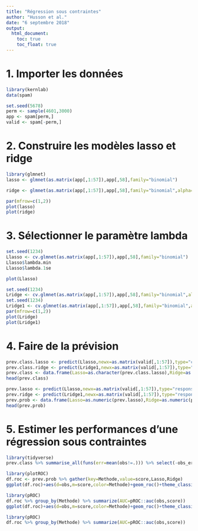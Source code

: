 ---
title: "Régression sous contraintes"
author: "Husson et al."
date: "6 septembre 2018"
output:
  html_document:
    toc: true
    toc_float: true 
---

# 1. Importer les données

```{r,message=FALSE,warning=FALSE}
library(kernlab)
data(spam)
```

```{r}
set.seed(5678)
perm <- sample(4601,3000)
app <- spam[perm,]
valid <- spam[-perm,]
```

# 2. Construire les modèles lasso et ridge

```{r,message=FALSE,warning=FALSE}
library(glmnet)
lasso <- glmnet(as.matrix(app[,1:57]),app[,58],family="binomial")
```

```{r}
ridge <- glmnet(as.matrix(app[,1:57]),app[,58],family="binomial",alpha=0)
```

```{r}
par(mfrow=c(1,2))
plot(lasso)
plot(ridge)
```


# 3. Sélectionner le paramètre lambda

```{r}
set.seed(1234)
Llasso <- cv.glmnet(as.matrix(app[,1:57]),app[,58],family="binomial")
Llasso$lambda.min
Llasso$lambda.1se
```

```{r}
plot(Llasso)
```


```{r}
set.seed(1234)
Lridge <- cv.glmnet(as.matrix(app[,1:57]),app[,58],family="binomial",alpha=0)
set.seed(1234)
Lridge1 <- cv.glmnet(as.matrix(app[,1:57]),app[,58],family="binomial",alpha=0,lambda=exp(seq(-10,-2,length=100)))
par(mfrow=c(1,2))
plot(Lridge)
plot(Lridge1)
```

# 4. Faire de la prévision

```{r}
prev.class.lasso <- predict(Llasso,newx=as.matrix(valid[,1:57]),type="class")
prev.class.ridge <- predict(Lridge1,newx=as.matrix(valid[,1:57]),type="class")
prev.class <- data.frame(Lasso=as.character(prev.class.lasso),Ridge=as.character(prev.class.ridge),obs=valid$type)
head(prev.class)
```



```{r}
prev.lasso <- predict(Llasso,newx=as.matrix(valid[,1:57]),type="response")
prev.ridge <- predict(Lridge1,newx=as.matrix(valid[,1:57]),type="response")
prev.prob <- data.frame(Lasso=as.numeric(prev.lasso),Ridge=as.numeric(prev.ridge),obs=valid$type)
head(prev.prob)
```

# 5. Estimer les performances d’une régression sous contraintes

```{r,message=FALSE,warning=FALSE}
library(tidyverse)
prev.class %>% summarise_all(funs(err=mean(obs!=.))) %>% select(-obs_err) %>% round(3)
```


```{r,message=FALSE,warning=FALSE}
library(plotROC)
df.roc <- prev.prob %>% gather(key=Methode,value=score,Lasso,Ridge)
ggplot(df.roc)+aes(d=obs,m=score,color=Methode)+geom_roc()+theme_classic()
```


```{r,message=FALSE,warning=FALSE}
library(pROC)
df.roc %>% group_by(Methode) %>% summarize(AUC=pROC::auc(obs,score))
ggplot(df.roc)+aes(d=obs,m=score,color=Methode)+geom_roc()+theme_classic()
```

```{r,message=FALSE,warning=FALSE}
library(pROC)
df.roc %>% group_by(Methode) %>% summarize(AUC=pROC::auc(obs,score))
```

